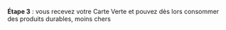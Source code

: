 **Étape 3** : vous recevez votre Carte Verte et pouvez dès lors consommer des produits durables, moins chers
